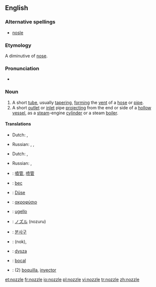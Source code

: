 ==English==

===Alternative spellings===
*[[nosle]]

===Etymology===
A diminutive of [[nose]].

===Pronunciation===
* {{rhymes|ɒzəl}}

===Noun===
{{en-noun}}

# A short [[tube]], usually [[taper]]ing, [[form]]ing the [[vent]] of a [[hose]] or [[pipe]].
# A short [[outlet]] or [[inlet]] pipe [[project]]ing from the end or side of a [[hollow]] [[vessel]], as a [[steam]]-engine [[cylinder]] or a steam [[boiler]].

====Translations====
{{trans-top|short tube}}
*Dutch: {{t|nl|buis|f}}, {{t|nl|pijp|f}}
{{trans-mid}}
*Russian: {{t|ru|насадка|f|tr=nasádka}}, {{t|ru|наконечник|mtr=nakon'éčnik}}, {{t|ru|патрубок|m|tr=pátrubok}}
{{trans-bottom}}

{{trans-top|inlet or outlet pipe}}
*Dutch: {{t|nl|overloopventiel|n}}, {{t|nl|pijp|f}}
{{trans-mid}}
*Russian: {{t|ru|сопло|n|tr=sopló}}, {{t|ru|форсунка|f|tr=forsúnka}}
{{trans-bottom}}

{{checktrans-top}}
*{{ttbc|Chinese}}: [[噴管]], [[喷管]]
*{{ttbc|French}}: [[bec]] {{m}}
*{{ttbc|German}}: [[Düse]] {{f}}
*{{ttbc|Greek}}: [[ακροφύσιο]] {{n}}
*{{ttbc|Italian}}: [[ugello]] {{m}}
*{{ttbc|Japanese}}: [[ノズル]] (nozuru)
{{trans-mid}}
*{{ttbc|Korean}}: [[분사구]]
*{{ttbc|Persian}}: {{FAchar|[[نوك]]}} (nok), {{FAchar|[[شیپوره]]}}
*{{ttbc|Polish}}: [[dysza]] {{f}}
*{{ttbc|Portuguese}}: [[bocal]] {{m}}
*{{ttbc|Spanish}}: (2) [[boquilla]], [[inyector]] {{m}}
{{trans-bottom}}

[[et:nozzle]]
[[fr:nozzle]]
[[io:nozzle]]
[[pl:nozzle]]
[[vi:nozzle]]
[[tr:nozzle]]
[[zh:nozzle]]